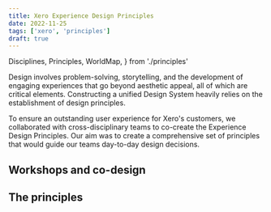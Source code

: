 ```yaml
---
title: Xero Experience Design Principles
date: 2022-11-25
tags: ['xero', 'principles']
draft: true
---
```


  Disciplines,
  Principles,
  WorldMap,
} from './principles'

Design involves problem-solving, storytelling, and the development of
engaging experiences that go beyond aesthetic appeal, all of which are
critical elements. Constructing a unified Design System heavily relies
on the establishment of design principles.

To ensure an outstanding user experience for Xero's customers, we
collaborated with cross-disciplinary teams to co-create the Experience
Design Principles. Our aim was to create a comprehensive set of
principles that would guide our teams day-to-day design decisions.

## Workshops and co-design

<WorldMap />

<Disciplines />

## The principles

<Principles />
